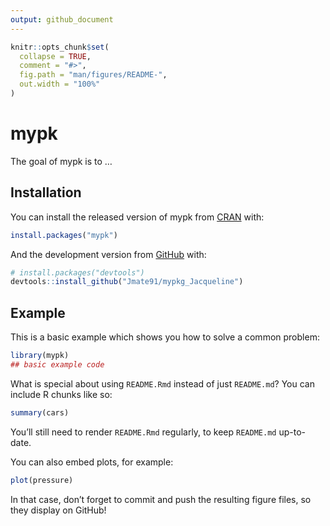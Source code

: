 ```yaml
---
output: github_document
---
```


<!-- README.md is generated from README.Rmd. Please edit that file -->

```r
knitr::opts_chunk$set(
  collapse = TRUE,
  comment = "#>",
  fig.path = "man/figures/README-",
  out.width = "100%"
)
```

# mypk

<!-- badges: start -->
<!-- badges: end -->

The goal of mypk is to ...

## Installation

You can install the released version of mypk from [CRAN](https://CRAN.R-project.org) with:

``` r
install.packages("mypk")
```

And the development version from [GitHub](https://github.com/) with:

``` r
# install.packages("devtools")
devtools::install_github("Jmate91/mypkg_Jacqueline")
```
## Example

This is a basic example which shows you how to solve a common problem:

```r
library(mypk)
## basic example code
```

What is special about using `README.Rmd` instead of just `README.md`? You can include R chunks like so:

```r
summary(cars)
```

You'll still need to render `README.Rmd` regularly, to keep `README.md` up-to-date.

You can also embed plots, for example:

```r
plot(pressure)
```

In that case, don't forget to commit and push the resulting figure files, so they display on GitHub!
